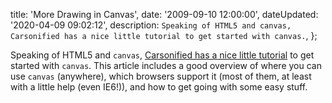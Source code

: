 

  title: 'More Drawing in Canvas',
  date: '2009-09-10 12:00:00',
  dateUpdated: '2020-04-09 09:02:12',
  description: `Speaking of HTML5 and canvas, Carsonified has a nice little tutorial to get started with canvas.`,
};

Speaking of HTML5 and `canvas`, [Carsonified has a nice little tutorial](http://carsonified.com/blog/dev/html-5-dev/how-to-draw-with-html-5-canvas/) to get started with `canvas`. This article includes a good overview of where you can use `canvas` (anywhere), which browsers support it (most of them, at least with a little help (even IE6!)), and how to get going with some easy stuff.
